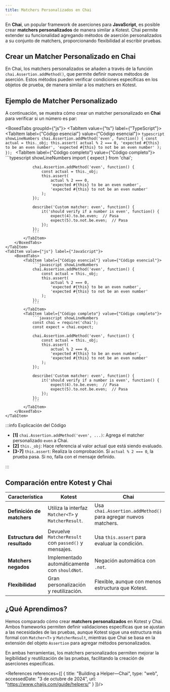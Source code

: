 ```yaml
---
title: Matchers Personalizados en Chai
---
```


<ReadingTime/>

En **Chai**, un popular framework de aserciones para **JavaScript**, es posible crear **matchers personalizados** de manera similar a Kotest. Chai permite extender su funcionalidad agregando métodos de aserción personalizados a su conjunto de matchers, proporcionando flexibilidad al escribir pruebas.

## Crear un Matcher Personalizado en Chai

En Chai, los matchers personalizados se añaden a través de la función `chai.Assertion.addMethod()`, que permite definir nuevos métodos de aserción. Estos métodos pueden verificar condiciones específicas en los objetos de prueba, de manera similar a los matchers en Kotest.

## Ejemplo de Matcher Personalizado

A continuación, se muestra cómo crear un matcher personalizado en **Chai** para verificar si un número es par:

<BoxedTabs groupId={"js"}>
    <TabItem value={"ts"} label={"TypeScript"}>
        <BoxedTabs>
            <TabItem label={"Código esencial"} value={"Código esencial"}>
                ```typescript showLineNumbers
                chai.Assertion.addMethod('even', function() {
                    const actual = this._obj;
                    this.assert(
                        actual % 2 === 0,
                        'expected #{this} to be an even number',
                        'expected #{this} to not be an even number'
                    );
                });
                ```
            </TabItem>
            <TabItem label={"Código completo"} value={"Código completo"}>
                ```typescript showLineNumbers
                import { expect } from 'chai';

                chai.Assertion.addMethod('even', function() {
                    const actual = this._obj;
                    this.assert(
                        actual % 2 === 0,
                        'expected #{this} to be an even number',
                        'expected #{this} to not be an even number'
                    );
                });

                describe('Custom matcher: even', function() {
                    it('should verify if a number is even', function() {
                        expect(4).to.be.even;  // Pasa
                        expect(5).to.not.be.even;  // Pasa
                    });
                });
                ```
            </TabItem>
        </BoxedTabs>
    </TabItem>
    <TabItem value={"js"} label={"JavaScript"}>
        <BoxedTabs>
            <TabItem label={"Código esencial"} value={"Código esencial"}>
                ```javascript showLineNumbers
                chai.Assertion.addMethod('even', function() {
                    const actual = this._obj;
                    this.assert(
                        actual % 2 === 0,
                        'expected #{this} to be an even number',
                        'expected #{this} to not be an even number'
                    );
                });
                ```
            </TabItem>
            <TabItem label={"Código completo"} value={"Código completo"}>
                ```javascript showLineNumbers
                const chai = require('chai');
                const expect = chai.expect;

                chai.Assertion.addMethod('even', function() {
                    const actual = this._obj;
                    this.assert(
                        actual % 2 === 0,
                        'expected #{this} to be an even number',
                        'expected #{this} to not be an even number'
                    );
                });

                describe('Custom matcher: even', function() {
                    it('should verify if a number is even', function() {
                        expect(4).to.be.even;  // Pasa
                        expect(5).to.not.be.even;  // Pasa
                    });
                });
                ```
            </TabItem>
        </BoxedTabs>
    </TabItem>
</BoxedTabs>

:::info Explicación del Código

- **[1]** `chai.Assertion.addMethod('even', ...)`: Agrega el matcher personalizado `even` a Chai.
- **[2]** `this._obj`: Hace referencia al valor actual que está siendo evaluado.
- **[3-7]** `this.assert`: Realiza la comprobación. Si `actual % 2 === 0`, la prueba pasa. Si no, falla con el mensaje definido.

:::

## Comparación entre Kotest y Chai

| Característica               | **Kotest**                                          | **Chai**                                                       |
|------------------------------|-----------------------------------------------------|----------------------------------------------------------------|
| **Definición de matchers**   | Utiliza la interfaz `Matcher<T>` y `MatcherResult`. | Usa `chai.Assertion.addMethod()` para agregar nuevos matchers. |
| **Estructura del resultado** | Devuelve `MatcherResult` con `passed()` y mensajes. | Usa `this.assert` para evaluar la condición.                   |
| **Matchers negados**         | Implementado automáticamente con `shouldNot`.       | Negación automática con `.not`.                                |
| **Flexibilidad**             | Gran personalización y reutilización.               | Flexible, aunque con menos estructura que Kotest.              |

## ¿Qué Aprendimos?

Hemos comparado cómo crear **matchers personalizados** en Kotest y Chai. Ambos frameworks permiten definir validaciones específicas que se ajustan a las necesidades de las pruebas, aunque Kotest sigue una estructura más formal con `Matcher<T>` y `MatcherResult`, mientras que Chai se basa en la extensión del objeto `Assertion` para agregar métodos personalizados.

En ambas herramientas, los matchers personalizados permiten mejorar la legibilidad y reutilización de las pruebas, facilitando la creación de aserciones específicas.

<References references={[
    {
        title: "Building a Helper—Chai",
        type: "web",
        accessedDate: "3 de octubre de 2024",
        url: "https://www.chaijs.com/guide/helpers/"
    }
]}/>
